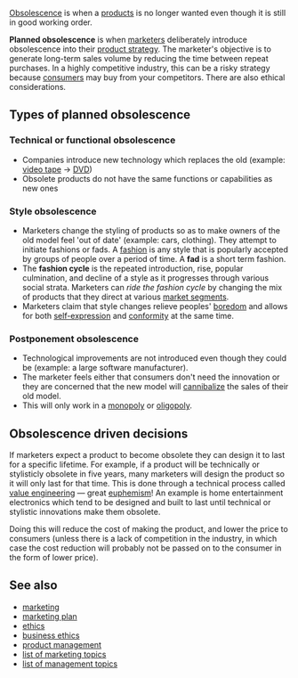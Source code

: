 [[Obsolescence]] is when a [[product (business)|products]] is no longer wanted even though it is still in good working order.

'''Planned obsolescence''' is when [[marketing|marketer]]s deliberately introduce obsolescence into their [[product management|product strategy]]. The marketer's objective is to generate long-term sales volume by reducing the time between repeat purchases.  In a highly competitive industry, this can be a risky strategy because [[consumer]]s may buy from your competitors. There are also ethical considerations.

==Types of planned obsolescence==

===Technical or functional obsolescence===
*Companies introduce new technology which replaces the old (example: [[video tape]] -> [[DVD]]) 
*Obsolete products do not have the same functions or capabilities as new ones 
===Style obsolescence===
*Marketers change the styling of products so as to make owners of the old model feel 'out of date' (example: cars, clothing). They attempt to initiate fashions or fads. A [[fashion]] is any style that is popularly accepted by groups of people over a period of time. A '''fad''' is a short term fashion.
*The '''fashion cycle''' is the repeated introduction, rise, popular culmination, and decline of a style as it progresses through various social strata. Marketers can ''ride the fashion cycle'' by changing the mix of products that they direct at various [[market segment]]s.
*Marketers claim that style changes relieve peoples' [[boredom]] and allows for both [[self-expression]] and [[conformity]] at the same time.
===Postponement obsolescence===
*Technological improvements are not introduced even though they could be (example: a large software manufacturer).
*The marketer feels either that consumers don't need the innovation or they are concerned that the new model will [[cannibalization|cannibalize]] the sales of their old model.
*This will only work in a [[monopoly]] or [[oligopoly]].

==Obsolescence driven decisions==
If marketers expect a product to become obsolete they can design it to last for a specific lifetime. For example, if a product will be technically or stylisticly obsolete in five years, many marketers will design the product so it will only last for that time. This is done through a technical process called [[value engineering]] &mdash; great [[euphemism]]! An example is  home entertainment electronics which tend to be designed and built to last until technical or stylistic innovations make them obsolete.

Doing this will reduce the cost of making the product, and lower the price to consumers (unless there is a lack of competition in the industry, in which case the cost reduction will probably not be passed on to the consumer in the form of lower price).


==See also==
* [[marketing]]
* [[marketing plan]]
* [[ethics]]
* [[business ethics]]
* [[product management]]
* [[list of marketing topics]]
* [[list of management topics]]